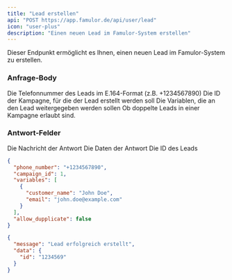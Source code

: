 ```yaml
---
title: "Lead erstellen"
api: "POST https://app.famulor.de/api/user/lead"
icon: "user-plus"
description: "Einen neuen Lead im Famulor-System erstellen"
---
```


Dieser Endpunkt ermöglicht es Ihnen, einen neuen Lead im Famulor-System zu erstellen.

### Anfrage-Body

<ParamField body="phone_number" type="string" required>
  Die Telefonnummer des Leads im E.164-Format (z.B. +1234567890)
</ParamField>

<ParamField body="campaign_id" type="integer" required>
  Die ID der Kampagne, für die der Lead erstellt werden soll
</ParamField>

<ParamField body="variables" type="array">
  Die Variablen, die an den Lead weitergegeben werden sollen
</ParamField>

<ParamField body="allow_dupplicate" type="boolean">
  Ob doppelte Leads in einer Kampagne erlaubt sind.
</ParamField>

### Antwort-Felder

<ResponseField name="message" type="string">
  Die Nachricht der Antwort
</ResponseField>

<ResponseField name="data" type="object">
  Die Daten der Antwort
</ResponseField>

<ResponseField name="data.id" type="string">
  Die ID des Leads
</ResponseField>

<RequestExample>

```json Request
{
  "phone_number": "+1234567890",
  "campaign_id": 1,
  "variables": [
    {
      "customer_name": "John Doe",
      "email": "john.doe@example.com"
    }
  ],
  "allow_dupplicate": false
}
```

</RequestExample>

<ResponseExample>

```json 200 Response
{
  "message": "Lead erfolgreich erstellt",
  "data": {
    "id": "1234569"
  }
}
```

</ResponseExample> 